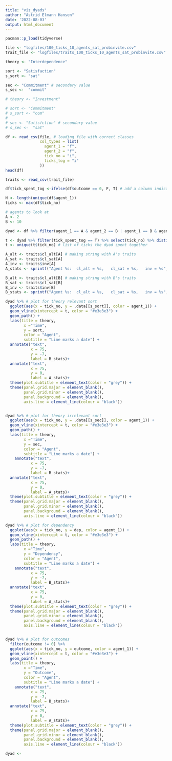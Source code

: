 ```yaml
---
title: "viz_dyads"
author: "Astrid Elmann Hansen"
date: '2022-08-03'
output: html_document
---
```


```r
pacman::p_load(tidyverse)
```

```r
file <- "logfiles/100_ticks_10_agents_sat_probinvite.csv"
trait_file <- "logfiles/traits_100_ticks_10_agents_sat_probinvite.csv"
```


```r
theory <- "Interdependence"

sort <- "Satisfaction"
s_sort <- "sat"

sec <- "Commitment" # secondary value
s_sec <-  "commit"
```

```r
# theory <- "Investment"

# sort <- "Commitment"
# s_sort <- "com"
# 
# sec <- "Satisfction" # secondary value
# s_sec <-  "sat"
```

```r
df <- read_csv(file, # loading file with correct classes
               col_types = list(
                 agent_1 = "f",
                 agent_2 = "f",
                 tick_no = "i",
                 ticks_tog = "i"
               ))
head(df)

traits <- read_csv(trait_file)

df$tick_spent_tog <-ifelse(df$outcome == 0, F, T) # add a column indicating whether the row contains an outcome (whether the agents hung out that tick)

N <- length(unique(df$agent_1))
ticks <- max(df$tick_no)
```

```r
# agents to look at
A <- 2
B <- 10
```

```r
dyad <- df %>% filter(agent_1 == A & agent_2 == B | agent_1 == B & agent_2 == A) # find info for relevant dyad

t <- dyad %>% filter(tick_spent_tog == T) %>% select(tick_no) %>% distinct() 
t <- unique(t$tick_no) # list of ticks the dyad spent together

A_alt <- traits$cl_alt[A] # making string with A's traits
A_sat <- traits$cl_sat[A]
A_inv <- traits$inv[A]
A_stats <- sprintf("Agent %s:  cl_alt = %s,   cl_sat = %s,   inv = %s", A, A_alt, A_sat, A_inv)

B_alt <- traits$cl_alt[B] # making string with B's traits
B_sat <- traits$cl_sat[B]
B_inv <- traits$inv[B]
B_stats <- sprintf("Agent %s:  cl_alt = %s,   cl_sat = %s,   inv = %s", B, B_alt, B_sat, B_inv)

dyad %>% # plot for theory relevant sort
  ggplot(aes(x = tick_no, y = .data[[s_sort]], color = agent_1)) +
  geom_vline(xintercept = t, color = "#e3e3e3") +  
  geom_path() +
  labs(title = theory,
        x ="Time", 
        y = sort,
        color = "Agent",
        subtitle = "Line marks a date") +
  annotate("text",
           x = 75, 
           y = -7,
           label = B_stats)+
  annotate("text",
           x = 75, 
           y = 0,
           label = A_stats)+
  theme(plot.subtitle = element_text(color = "grey")) +
  theme(panel.grid.major = element_blank(), 
        panel.grid.minor = element_blank(),
        panel.background = element_blank(), 
        axis.line = element_line(colour = "black"))


dyad %>% # plot for theory irrelevant sort
  ggplot(aes(x = tick_no, y = .data[[s_sec]], color = agent_1)) +
  geom_vline(xintercept = t, color = "#e3e3e3") +  
  geom_path() +
  labs(title = theory,
        x ="Time", 
        y = sec,
        color = "Agent",
        subtitle = "Line marks a date") +
    annotate("text",
           x = 75, 
           y = -7,
           label = B_stats)+
  annotate("text",
           x = 75, 
           y = 0,
           label = A_stats)+
  theme(plot.subtitle = element_text(color = "grey")) +
  theme(panel.grid.major = element_blank(), 
        panel.grid.minor = element_blank(),
        panel.background = element_blank(), 
        axis.line = element_line(colour = "black"))

dyad %>% # plot for dependency
  ggplot(aes(x = tick_no, y = dep, color = agent_1)) +
  geom_vline(xintercept = t, color = "#e3e3e3") +  
  geom_path() +
  labs(title = theory,
        x ="Time", 
        y = "Dependency",
        color = "Agent",
        subtitle = "Line marks a date") +
    annotate("text",
           x = 75, 
           y = -7,
           label = B_stats)+
  annotate("text",
           x = 75, 
           y = 0,
           label = A_stats)+
  theme(plot.subtitle = element_text(color = "grey")) +
  theme(panel.grid.major = element_blank(), 
        panel.grid.minor = element_blank(),
        panel.background = element_blank(), 
        axis.line = element_line(colour = "black"))


dyad %>% # plot for outcomes
  filter(outcome != 0) %>% 
  ggplot(aes(x = tick_no, y = outcome, color = agent_1)) +
  geom_vline(xintercept = t, color = "#e3e3e3") +  
  geom_point() +
  labs(title = theory,
        x ="Time", 
        y = "Outcome",
        color = "Agent",
        subtitle = "Line marks a date") +
    annotate("text",
           x = 75, 
           y = -7,
           label = B_stats)+
  annotate("text",
           x = 75, 
           y = 0,
           label = A_stats)+
  theme(plot.subtitle = element_text(color = "grey")) +
  theme(panel.grid.major = element_blank(), 
        panel.grid.minor = element_blank(),
        panel.background = element_blank(), 
        axis.line = element_line(colour = "black"))
```

```r
dyad <- 
```

